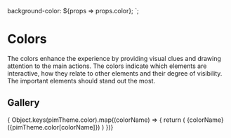 
<Meta title="Guidelines/Colors" />

  background-color: ${props => props.color};
`;

# Colors

The colors enhance the experience by providing visual clues and drawing attention to the main actions. The colors indicate which elements are interactive, how they relate to other elements and their degree of visibility. The important elements should stand out the most.

## Gallery
<Canvas>
  <Story name="Standard">
    <PreviewGrid>
      { Object.keys(pimTheme.color).map((colorName) => {
        return (
          <PreviewCard key={colorName}>
            <ColorContainer color={pimTheme.color[colorName]} />
            <LabelContainer>{colorName} ({pimTheme.color[colorName]})</LabelContainer>
          </PreviewCard>
        )
      })}
    </PreviewGrid>
  </Story>
</Canvas>
